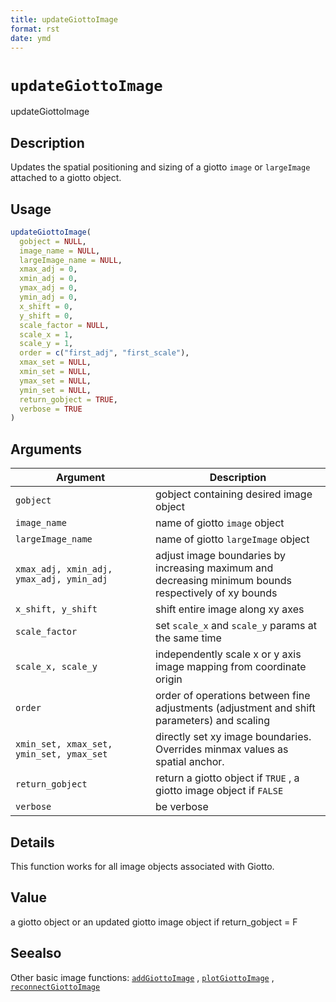 ```yaml
--- 
title: updateGiottoImage 
format: rst 
date: ymd 
--- 
```

# `updateGiottoImage`

updateGiottoImage


## Description

Updates the spatial positioning and sizing of a giotto `image` or
  `largeImage` attached to a giotto object.


## Usage

```r
updateGiottoImage(
  gobject = NULL,
  image_name = NULL,
  largeImage_name = NULL,
  xmax_adj = 0,
  xmin_adj = 0,
  ymax_adj = 0,
  ymin_adj = 0,
  x_shift = 0,
  y_shift = 0,
  scale_factor = NULL,
  scale_x = 1,
  scale_y = 1,
  order = c("first_adj", "first_scale"),
  xmax_set = NULL,
  xmin_set = NULL,
  ymax_set = NULL,
  ymin_set = NULL,
  return_gobject = TRUE,
  verbose = TRUE
)
```


## Arguments

Argument      |Description
------------- |----------------
`gobject`     |     gobject containing desired image object
`image_name`     |     name of giotto `image` object
`largeImage_name`     |     name of giotto `largeImage` object
`xmax_adj, xmin_adj, ymax_adj, ymin_adj`     |     adjust image boundaries by increasing maximum and decreasing minimum bounds respectively of xy bounds
`x_shift, y_shift`     |     shift entire image along xy axes
`scale_factor`     |     set `scale_x` and `scale_y` params at the same time
`scale_x, scale_y`     |     independently scale x or y axis image mapping from coordinate origin
`order`     |     order of operations between fine adjustments (adjustment and shift parameters) and scaling
`xmin_set, xmax_set, ymin_set, ymax_set`     |     directly set xy image boundaries. Overrides minmax values as spatial anchor.
`return_gobject`     |     return a giotto object if `TRUE` , a giotto image object if `FALSE`
`verbose`     |     be verbose


## Details

This function works for all image objects associated with Giotto.


## Value

a giotto object or an updated giotto image object if return_gobject = F


## Seealso

Other basic image functions:
 [`addGiottoImage`](#addgiottoimage) ,
 [`plotGiottoImage`](#plotgiottoimage) ,
 [`reconnectGiottoImage`](#reconnectgiottoimage)


